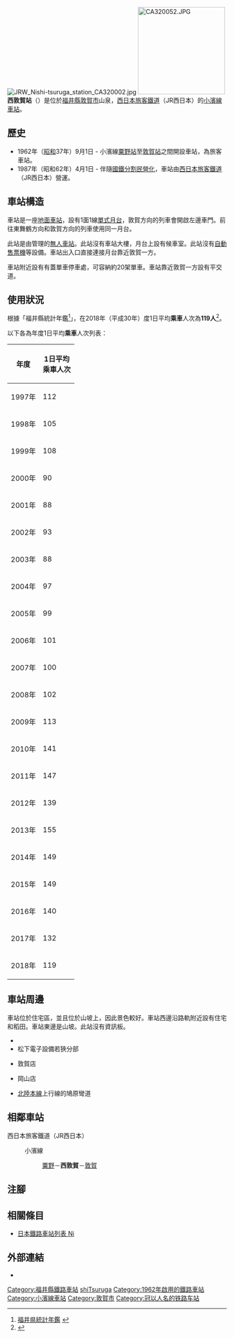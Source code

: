 {{NoteTA
|T=zh-hans:西敦贺站;zh-hk:西敦賀站;zh-tw:西敦賀車站;
|1=zh-hans:西敦贺站;zh-hk:西敦賀站;zh-tw:西敦賀車站;
}}
{{Infobox station
|公司色 = #0072bc
|站名 = 西敦賀
|圖片 = JRW Nishi-tsuruga station CA320001.jpg
|圖片說明 = 車站入囗（2008年）
|日文原名 = 西敦賀
|平假名 = にしつるが
|羅馬拼音 = Nishi-Tsuruga
|副站名 = 
|電報略號 = ニツ
|所在地 = {{JPN}}[[福井縣|福井縣]][[敦賀市|敦賀市]]山泉
|座標 = {{coord|35|37|5.25|N|136|4|3.59|E|type:railwaystation_region:JP-24|display=inline,title}}
|車站構造 = [[地面車站|地面車站]]
|月台配置 = 1面1線
|啟用年月日 = 1962年（[[昭和|昭和]]37年）9月1日
|廢站年月日 = 
|乘客人數 = 119
|上下車人次 = 
|統計年度 = 2018
|轉車 = 
|全寬備註 = [[無人車站|無人車站]]
|adjacent = {{Adjacent stations|system=西日本旅客鐵道近畿地域路線|line=小濱線|left=粟野|right=敦賀|note-left=4.4km|note-mid=距離[[敦賀站|敦賀]]3.3km|note-right=3.3km}}
}}
[[File:JRW_Nishi-tsuruga_station_CA320002.jpg|thumb]]
[[File:CA320052.JPG|200px]]
'''西敦賀站'''（{{jpn|j=西敦賀駅|hg=にしつるがえき|rm=Nishi-Tsuruga eki|f=y}}）是位於[[福井縣|福井縣]][[敦賀市|敦賀市]]山泉，[[西日本旅客鐵道|西日本旅客鐵道]]（JR西日本）的[[小濱線|小濱線]][[鐵路車站|車站]]。

== 歷史 ==
* 1962年（[[昭和|昭和]]37年）9月1日 - 小濱線[[粟野站|粟野站]]至[[敦賀站|敦賀站]]之間開設車站，為旅客車站。
* 1987年（昭和62年）4月1日 - 伴隨[[國鐵分割民營化|國鐵分割民營化]]，車站由[[西日本旅客鐵道|西日本旅客鐵道]]（JR西日本）營運。

== 車站構造 ==
車站是一座[[地面車站|地面車站]]，設有1面1線[[單式月台|單式月台]]，敦賀方向的列車會開啟左邊車門。前往東舞鶴方向和敦賀方向的列車使用同一月台。

此站是由{{Translink|ja|敦賀地域鉄道部|敦賀地域鐵道部}}管理的[[無人車站|無人車站]]。此站沒有車站大樓，月台上設有候車室。此站沒有[[自動售票機|自動售票機]]等設備。車站出入口直接連接月台靠近敦賀一方。

車站附近設有有蓋單車停車處，可容納約20架單車。車站靠近敦賀一方設有平交道。

== 使用狀況 ==
根據「福井縣統計年鑑<ref>[http://www.pref.fukui.jp/doc/toukei-jouhou/nenkan.html 福井県統計年鑑] {{Wayback|url=http://www.pref.fukui.jp/doc/toukei-jouhou/nenkan.html |date=20180330212818 }}{{ja icon}}</ref>」，在2018年（平成30年）度1日平均'''乘車'''人次為'''119人'''<ref>{{Cite web|url=https://www.pref.fukui.lg.jp/doc/toukei-jouhou/nenkan_d/fil/12-30koutuu.pdf|title=8.駅別JR貨客輸送状況（1日平均）|accessdate=2020-05-10|publisher=福井県|format=PDF|language=ja}}</ref>。

以下各為年度1日平均'''乘車'''人次列表：
{| class="wikitable" style="text-align:right;"
!rowspan="1"|年度
!rowspan="1"|1日平均<br />乘車人次
|-
|1997年
|112
|-
|1998年
|105
|-
|1999年
|108
|-
|2000年
|90
|-
|2001年
|88
|-
|2002年
|93
|-
|2003年
|88
|-
|2004年
|97
|-
|2005年
|99
|-
|2006年
|101
|-
|2007年
|100
|-
|2008年
|102
|-
|2009年
|113
|-
|2010年
|141
|-
|2011年
|147
|-
|2012年
|139
|-
|2013年
|155
|-
|2014年
|149
|-
|2015年
|149
|-
|2016年
|140
|-
|2017年
|132
|-
|2018年
|119
|}

== 車站周邊 ==
車站位於住宅區，並且位於山坡上，因此景色較好。車站西邊沿路軌附近設有住宅和稻田。車站東邊是山坡。此站沒有資訊板。
* {{Translink|ja|福井県立敦賀工業高等学校|福井縣立敦賀工業高等學校}}
* 松下電子設備若狹分部
* {{Translink|ja|アヤハディオ|Ayaha Dio}}敦賀店
* {{Translink|ja|ヨーロッパ軒|歐洲軒}}岡山店
* [[北陸本線|北陸本線]]上行線的鳩原彎道

== 相鄰車站 ==
; 西日本旅客鐵道（JR西日本）
: {{Color|#999999|■}}小濱線
:: [[粟野站|粟野]]－'''西敦賀'''－[[敦賀站|敦賀]]
== 注腳 ==
{{Reflist}}
== 相關條目 ==
* [[日本鐵路車站列表_Ni|日本鐵路車站列表 Ni]]
== 外部連結 ==
* {{外部連結/JR西日本車站|0541320|西敦賀}}{{ja icon}}
{{小濱線}}
{{DEFAULTSORT:Nishi-Tsuruga}}
[[Category:福井縣鐵路車站|Category:福井縣鐵路車站]]
[[Category:日本鐵路車站_Ni|shiTsuruga]]
[[Category:1962年啟用的鐵路車站|Category:1962年啟用的鐵路車站]]
[[Category:小濱線車站|Category:小濱線車站]]
[[Category:敦賀市|Category:敦賀市]]
[[Category:冠以人名的铁路车站|Category:冠以人名的铁路车站]]